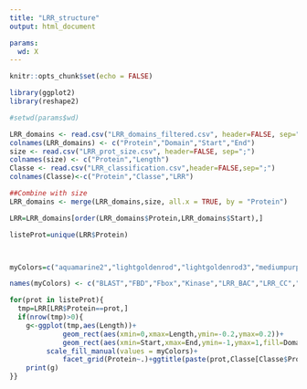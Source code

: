 ```yaml
---
title: "LRR_structure"
output: html_document

params:
  wd: X
---
```


```r
knitr::opts_chunk$set(echo = FALSE)
```


```r
library(ggplot2)
library(reshape2)

#setwd(params$wd)

LRR_domains <- read.csv("LRR_domains_filtered.csv", header=FALSE, sep=";")
colnames(LRR_domains) <- c("Protein","Domain","Start","End")
size <- read.csv("LRR_prot_size.csv", header=FALSE, sep=";")
colnames(size) <- c("Protein","Length")
Classe <- read.csv("LRR_classification.csv",header=FALSE,sep=";")
colnames(Classe)<-c("Protein","Classe","LRR")

##Combine with size
LRR_domains <- merge(LRR_domains,size, all.x = TRUE, by = "Protein")

LRR=LRR_domains[order(LRR_domains$Protein,LRR_domains$Start),]

listeProt=unique(LRR$Protein)



myColors=c("aquamarine2","lightgoldenrod","lightgoldenrod3","mediumpurple2","aquamarine4","chartreuse3","chartreuse1","darkolivegreen1","darkolivegreen4","darkseagreen2","forestgreen","hotpink3","indianred2","lightcyan3","lightskyblue","grey","grey3","yellow")

names(myColors) <- c("BLAST","FBD","Fbox","Kinase","LRR_BAC","LRR_CC","LRR_FBOX","LRR_NLR","LRR_PS","LRR_RI","LRR_TYP","Malectin","Malectin_like","NBARC","TIR","TM","PS","Cys-Pair")

for(prot in listeProt){
  tmp=LRR[LRR$Protein==prot,]
  if(nrow(tmp)>0){
    g<-ggplot(tmp,aes(Length))+
             geom_rect(aes(xmin=0,xmax=Length,ymin=-0.2,ymax=0.2))+ 
             geom_rect(aes(xmin=Start,xmax=End,ymin=-1,ymax=1,fill=Domain))+
	     scale_fill_manual(values = myColors)+
             facet_grid(Protein~.)+ggtitle(paste(prot,Classe[Classe$Protein==prot,2]))
    print(g)
}}

```

